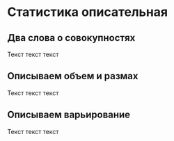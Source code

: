 # Статистика описательная

## Два слова о совокупностях

Текст текст текст

## Описываем объем и размах

Текст текст текст

## Описываем варьирование

Текст текст текст
